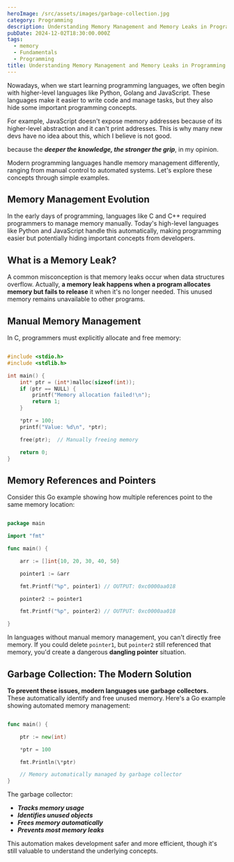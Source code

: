 ```yaml
---
heroImage: /src/assets/images/garbage-collection.jpg
category: Programming
description: Understanding Memory Management and Memory Leaks in Programming
pubDate: 2024-12-02T18:30:00.000Z
tags:
  - memory
  - Fundamentals
  - Programming
title: Understanding Memory Management and Memory Leaks in Programming
---
```


Nowadays, when we start learning programming languages, we often begin with higher-level languages like Python, Golang and JavaScript. These languages make it easier to write code and manage tasks, but they also hide some important programming concepts.

For example, JavaScript doesn't expose memory addresses because of its higher-level abstraction and it can't print addresses. This is why many new devs have no idea about this, which I believe is not good.

because the **_deeper the knowledge, the stronger the grip_**, in my opinion.

Modern programming languages handle memory management differently, ranging from manual control to automated systems. Let's explore these concepts through simple examples.

## Memory Management Evolution

In the early days of programming, languages like C and C++ required programmers to manage memory manually. Today's high-level languages like Python and JavaScript handle this automatically, making programming easier but potentially hiding important concepts from developers.

## What is a Memory Leak?

A common misconception is that memory leaks occur when data structures overflow. Actually, **a memory leak happens when a program allocates memory but fails to release** it when it's no longer needed. This unused memory remains unavailable to other programs.

## Manual Memory Management

In C, programmers must explicitly allocate and free memory:

```c

#include <stdio.h>
#include <stdlib.h>

int main() {
    int* ptr = (int*)malloc(sizeof(int));
    if (ptr == NULL) {
        printf("Memory allocation failed!\n");
        return 1;
    }

    *ptr = 100;
    printf("Value: %d\n", *ptr);

    free(ptr);  // Manually freeing memory

    return 0;
}

```

## Memory References and Pointers

Consider this Go example showing how multiple references point to the same memory location:

```go

package main

import "fmt"

func main() {

    arr := []int{10, 20, 30, 40, 50}

    pointer1 := &arr

    fmt.Printf("%p", pointer1) // OUTPUT: 0xc0000aa018

    pointer2 := pointer1

    fmt.Printf("%p", pointer2) // OUTPUT: 0xc0000aa018

}

```

In languages without manual memory management, you can't directly free memory. If you could delete `pointer1`, but `pointer2` still referenced that memory, you'd create a dangerous **dangling pointer** situation.

## Garbage Collection: The Modern Solution

**To prevent these issues, modern languages use garbage collectors.** These automatically identify and free unused memory. Here's a Go example showing automated memory management:

```go

func main() {

    ptr := new(int)

    *ptr = 100

    fmt.Println(\*ptr)

    // Memory automatically managed by garbage collector
}

```

The garbage collector:

- **_Tracks memory usage_**
- **_Identifies unused objects_**
- **_Frees memory automatically_**
- **_Prevents most memory leaks_**

This automation makes development safer and more efficient, though it's still valuable to understand the underlying concepts.
